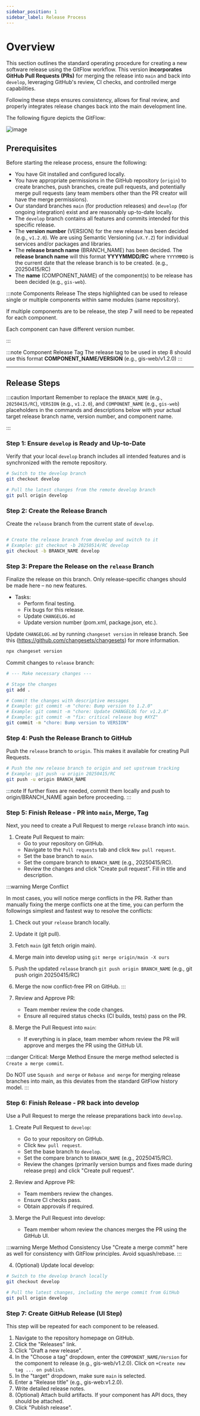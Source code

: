 ```yaml
---
sidebar_position: 1
sidebar_label: Release Process
---
```


# Overview

This section outlines the standard operating procedure for creating a new software release using the GitFlow workflow. 
This version **incorporates GitHub Pull Requests (PRs)** for merging the release into `main` and back into `develop`, leveraging GitHub's review, CI checks, 
and controlled merge capabilities.

Following these steps ensures consistency, allows for final review, and properly integrates release changes back into the main development line.

The following figure depicts the GitFlow:

![image](/img/gitflow.png)

## Prerequisites

Before starting the release process, ensure the following:

* You have Git installed and configured locally.
* You have appropriate permissions in the GitHub repository (`origin`) to create branches, push branches, create pull requests, and potentially merge pull requests 
(any team members other than the PR creator will have the merge permissions).
* Our standard branches `main` (for production releases) and `develop` (for ongoing integration) exist and are reasonably up-to-date locally.
* The `develop` branch contains all features and commits intended for this specific release.
* The **version number** (VERSION) for the new release has been decided (e.g., `v1.2.0`). We are using Semantic Versioning (`vX.Y.Z`) for individual services and/or packages and libraries.
* The **release branch name** (BRANCH_NAME) has been decided. The **release branch name** will this format **YYYYMMDD/RC** where `YYYYMMDD` is the current date that the release branch is to be created.
(e.g., 20250415/RC) 
* The **name** (COMPONENT_NAME) of the component(s) to be release has been decided (e.g., `gis-web`).  

:::note Components Release
The steps highlighted can be used to release single or multiple components within same modules (same repository). 

If multiple components are to be release, the step 7 will need to be repeated for each component.

Each component can have different version number.

:::

:::note Component Release Tag
The release tag to be used in step 8 should use this format **COMPONENT_NAME/VERSION** (e.g., gis-web/v1.2.0)
:::



---

## Release Steps

:::caution Important
Remember to replace the `BRANCH_NAME` (e.g., `20250415/RC`), `VERSION` (e.g., `v1.2.0`), and `COMPONENT_NAME` (e.g., `gis-web`) placeholders in the commands and 
descriptions below with your actual target release branch name, version number, and component name.

:::

### Step 1: Ensure `develop` is Ready and Up-to-Date

Verify that your local `develop` branch includes all intended features and is synchronized with the remote repository.

```bash title="Bash"
# Switch to the develop branch
git checkout develop

# Pull the latest changes from the remote develop branch
git pull origin develop
```

### Step 2: Create the Release Branch

Create the `release` branch from the current state of `develop`.

```bash title="Bash"

# Create the release branch from develop and switch to it
# Example: git checkout -b 20250514/RC develop
git checkout -b BRANCH_NAME develop
```

### Step 3: Prepare the Release on the `release` Branch

Finalize the release on this branch. Only release-specific changes should be made here – no new features.

* Tasks:
    * Perform final testing.
    * Fix bugs for this release.
    * Update `CHANGELOG.md`
    * Update version number (pom.xml, package.json, etc.).

Update `CHANGELOG.md` by running `changeset version` in release branch. 
See this (https://github.com/changesets/changesets) for more information.

```bash title="Bash"
npx changeset version
```

Commit changes to `release` branch:

```bash title="Bash"
# --- Make necessary changes ---

# Stage the changes
git add .

# Commit the changes with descriptive messages
# Example: git commit -m "chore: Bump version to 1.2.0"
# Example: git commit -m "chore: Update CHANGELOG for v1.2.0"
# Example: git commit -m "fix: critical release bug #XYZ"
git commit -m "chore: Bump version to VERSION"
```


### Step 4: Push the Release Branch to GitHub

Push the `release` branch to `origin`. This makes it available for creating Pull Requests.

```bash title="Bash"
# Push the new release branch to origin and set upstream tracking
# Example: git push -u origin 20250415/RC
git push -u origin BRANCH_NAME
```

:::note
If further fixes are needed, commit them locally and push to origin/BRANCH_NAME again before proceeding.
:::


### Step 5: Finish Release - PR into `main`, Merge, Tag

Next, you need to create a Pull Request to merge `release` branch into `main`.

1. Create Pull Request to main:
    * Go to your repository on GitHub.
    * Navigate to the `Pull requests` tab and click `New pull request`.
    * Set the base branch to `main`.
    * Set the compare branch to `BRANCH_NAME` (e.g., 20250415/RC).
    * Review the changes and click "Create pull request". Fill in title and description.

:::warning Merge Conflict

In most cases, you will notice merge conflicts in the PR.
Rather than manually fixing the merge conflicts one at the time, you can perform the followings simplest and fastest way to resolve the conflicts:

1. Check out your `release` branch locally.
2. Update it (git pull).
3. Fetch `main` (git fetch origin main).
4. Merge main into develop using `git merge origin/main -X ours`
5. Push the updated `release` branch `git push origin BRANCH_NAME` (e.g., git push origin 20250415/RC) 
6. Merge the now conflict-free PR on GitHub.
:::

2. Review and Approve PR:
    * Team member review the code changes.
    * Ensure all required status checks (CI builds, tests) pass on the PR.
    
3. Merge the Pull Request into `main`:
    * If everything is in place, team member whom review the PR will approve and merges the PR using the GitHub UI.

:::danger Critical: Merge Method
Ensure the merge method selected is `Create a merge commit`. 

Do NOT use `Squash and merge` or `Rebase and merge` for merging release branches into main, as this deviates from the standard GitFlow history model. 
:::




### Step 6: Finish Release - PR back into develop

Use a Pull Request to merge the release preparations back into `develop`.

1. Create Pull Request to `develop`:
    * Go to your repository on GitHub.
    * Click `New pull request`.
    * Set the base branch to `develop`.
    * Set the compare branch to `BRANCH_NAME` (e.g., 20250415/RC).
    * Review the changes (primarily version bumps and fixes made during release prep) and click "Create pull request".

2. Review and Approve PR:
    * Team members review the changes.
    * Ensure CI checks pass.
    * Obtain approvals if required.

3. Merge the Pull Request into develop:
    * Team member whom review the chances merges the PR using the GitHub UI.

:::warning Merge Method Consistency
Use "Create a merge commit" here as well for consistency with GitFlow principles. Avoid squash/rebase.
:::

4. (Optional) Update local develop:

```bash title="Bash"
# Switch to the develop branch locally
git checkout develop

# Pull the latest changes, including the merge commit from GitHub
git pull origin develop
```

### Step 7: Create GitHub Release (UI Step)

This step will be repeated for each component to be released.

1. Navigate to the repository homepage on GitHub.
2. Click the "Releases" link.
3. Click "Draft a new release".
4. In the "Choose a tag" dropdown, enter the `COMPONENT_NAME/Version` for the component to release (e.g., gis-web/v1.2.0). Click on `+Create new tag ... on publish`.
5. In the "target" dropdown, make sure `main` is selected.
6. Enter a "Release title" (e.g., gis-web:v1.2.0).
7. Write detailed release notes.
8. (Optional) Attach build artifacts. If your component has API docs, they should be attached.
9. Click "Publish release".
